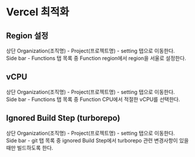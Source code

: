 # Vercel 최적화

## Region 설정

상단 Organization(조직명) - Project(프로젝트명) - setting 탭으로 이동한다.  
Side bar - Functions 탭 목록 중 Function region에서 region을 서울로 설정한다.

## vCPU

상단 Organization(조직명) - Project(프로젝트명) - setting 탭으로 이동한다.  
Side bar - Functions 탭 목록 중 Function CPU에서 적절한 vCPU를 선택한다.

## Ignored Build Step (turborepo)

상단 Organization(조직명) - Project(프로젝트명) - setting 탭으로 이동한다.  
Side bar - git 탭 목록 중 ignored Build Step에서 turborepo 관련 변경사항이 있을 때만 빌드하도록 한다.
